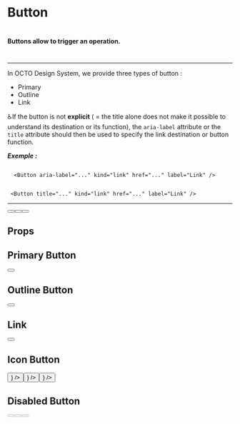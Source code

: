 

<Meta title="🧬Molecules|Button" decorators={[withA11y]} />

# Button

#

#

#### Buttons allow to trigger an operation.

#

---

In OCTO Design System, we provide three types of button :

- Primary
- Outline
- Link

♿️If the button is not **explicit** ( = the title alone does not make it possible to understand its destination or its function), the `aria-label` attribute or the `title` attribute should then be used to specify the link destination or button function.

**_Exemple :_**

```

  <Button aria-label="..." kind="link" href="..." label="Link" />
```

```

 <Button title="..." kind="link" href="..." label="Link" />

```

---

<Preview>
  <Story name="All Buttons">
    <div className="spacing">
      <Button label="Primary" />
      <Button kind="outline" label="Outline" />
      <Button kind="link" href="https://octo.com" label="Link" />
    </div>
  </Story>
</Preview>

## Props

<Props of={Button} />

## Primary Button

<Preview>
  <Story name="Primary Button">
    <div className="spacing">
      <Button label="Primary" />
    </div>
  </Story>
</Preview>

## Outline Button

<Preview>
  <Story name="Outline Button">
    <div className="spacing">
      <Button kind="outline" label="Outline" />
    </div>
  </Story>
</Preview>

## Link

<Preview>
  <Story name="Link Button">
    <div className="spacing">
      <Button kind="link" href="https://octo.com" label="Link" />
    </div>
  </Story>
</Preview>

## Icon Button

<Preview>
  <Story name="Icon Button">
    <div className="spacing">
      <Button
        label="Primary"
        iconPosition={
          "left" && <Signature width={100} height={100} color="primaryDark" />
        }
      />
      <Button
        kind="outline"
        label="Outline"
        iconPosition={
          "left" && <Signature width={100} height={100} color="primaryDark" />
        }
      />
      <Button
        kind="link"
        href="https://octo.com"
        label="Link"
        iconPosition={
          "left" && <Signature width={100} height={100} color="primaryDark" />
        }
      />
    </div>
  </Story>
</Preview>

## Disabled Button

<Preview>
  <Story name="Disabled Button">
    <div className="spacing">
      <Button label="Primary" disabled />
      <Button kind="outline" label="Outline" disabled />
      <Button kind="link" href="https://octo.com" label="Link" disabled />
    </div>
  </Story>
</Preview>
